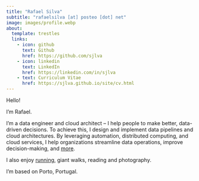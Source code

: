 ---
title: "Rafael Silva"
subtitle: "rafaelsilva [at] posteo [dot] net"
image: images/profile.webp
about: 
  template: trestles
  links:
    - icon: github
      text: Github
      href: https://github.com/sjlva
    - icon: linkedin
      text: LinkedIn
      href: https://linkedin.com/in/sjlva
    - text: Curriculum Vitae
      href: https://sjlva.github.io/site/cv.html
---

Hello!

I’m Rafael.

I’m a data engineer and cloud architect – I help people to make better, data-driven decisions. To achieve this, I design and implement data pipelines and  cloud architectures. By leveraging automation, distributed computing, and cloud services, I help organizations streamline data operations, improve decision-making, and [more](https://sjlva.github.io/site/cv.html).

I also enjoy [running](https://www.strava.com/athletes/127424707), giant walks, reading and photography. 

I'm based on Porto, Portugal.